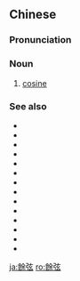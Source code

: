 {{also|余弦}}
==Chinese==
{{zh-forms|s=余弦}}
{{wikipedia|lang=zh}}

===Pronunciation===
{{zh-pron
|m=yúxián
|c=jyu4 jin4,jyu4 jyun4
|cat=n
}}

===Noun===
{{zh-noun}}

# {{lb|zh|trigonometry}} [[cosine]]

===See also===
* {{zh-l|三角函數}}
* {{zh-l|正弦}}
* {{zh-l|正切}}
* {{zh-l|餘切}}
* {{zh-l|正割}}
* {{zh-l|餘割}}
* {{zh-l|正矢}}
* {{zh-l|餘矢}}
* {{zh-l|半正矢}}
* {{zh-l|半餘矢}}
* {{zh-l|反正弦}}
* {{zh-l|反餘弦}}
* {{zh-l|反正切}}
* {{zh-l|反餘切}}
[[ja:餘弦]]
[[ro:餘弦]]